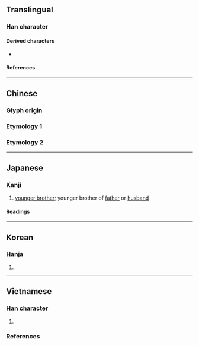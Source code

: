 {{also|卡}}

{{character info}}
==Translingual==

===Han character===
{{Han char|rn=42|rad=小|as=03|sn=6|four=21901|canj=XYMF,YMF|ids=⿱上小}}

====Derived characters====
* {{l|mul|[[㑐]], [[𠱙]], [[𡜔]], [[𣐹]], [[𧧌]], [[𨀚]], [[𬫐]], [[䦊]], [[𩐡]], [[鮛]], [[叔]], [[𡬧]], [[敊]], [[𭣬]], [[𧠪]], [[𩒛]], [[𪀖]]([[𫛧]]), [[𠈒]], [[𡧯]], [[茮]], [[戚]]}}

====References====
{{Han ref|kx=0297.050|dkj=07483|dj=0591.070|hdz=10562.100|uh=5C17}}

----

==Chinese==

===Glyph origin===
{{Han etym}}

===Etymology 1===
{{zh-see|菽|v}}

===Etymology 2===
{{zh-see|叔|o}}

----

==Japanese==

===Kanji===
{{ja-kanji|grade=|rs=小03}}

# {{lb|ja|archaic}} [[younger brother]]; younger brother of [[father]] or [[husband]]

====Readings====
{{ja-readings
|on=しゅく
|kun=まめ
}}

----

==Korean==

===Hanja===
{{ko-hanja/new|숙}}

# {{rfdef|ko|sort=小03}}

----

==Vietnamese==

===Han character===
{{vi-readings|rs=小03
|hanviet=thúc-gdhn
}}

# {{rfdef|vi|sort=小03}}

===References===
<references/>